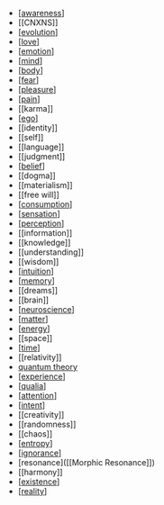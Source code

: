 - [[awareness]]
- [[CNXNS]]
- [[evolution]]
- [[love]]
- [[emotion]]
- [[mind]]
- [[body]]
- [[fear]]
- [[pleasure]]
- [[pain]]
- [[karma]]
- [[ego]]
- [[identity]]
- [[self]]
- [[language]]
- [[judgment]]
- [[belief]]
- [[dogma]]
- [[materialism]]
- [[free will]]
- [[consumption]]
- [[sensation]]
- [[perception]]
- [[information]]
- [[knowledge]]
- [[understanding]]
- [[wisdom]]
- [[intuition]]
- [[memory]]
- [[dreams]]
- [[brain]]
- [[neuroscience]]
- [[matter]]
- [[energy]]
- [[space]]
- [[time]]
- [[relativity]]
- [quantum theory]([[quantum]])
- [[experience]]
- [[qualia]]
- [[attention]]
- [[intent]]
- [[creativity]]
- [[randomness]]
- [[chaos]]
- [[entropy]]
- [[ignorance]]
- [resonance]([[Morphic Resonance]])
- [[harmony]]
- [[existence]]
- [[reality]]

[//begin]: # "Autogenerated link references for markdown compatibility"
[awareness]: awareness "Awareness"
[evolution]: evolution "Evolution"
[love]: love "Love"
[emotion]: emotion "Emotion"
[mind]: mind "Mind"
[body]: body "body"
[fear]: fear "Fear"
[pleasure]: pleasure "pleasure"
[pain]: pain "Pain"
[ego]: ego "Ego"
[belief]: belief "belief"
[consumption]: consumption "Consumption"
[sensation]: CNXNS/sensation "sensation"
[perception]: perception "Perception"
[intuition]: intuition "Intuition"
[memory]: memory "Memory"
[neuroscience]: neuroscience "Neuroscience"
[matter]: matter "Matter"
[energy]: energy "Energy"
[time]: time "On Time"
[experience]: experience "experience"
[qualia]: qualia "Qualia"
[attention]: attention "Attention"
[intent]: intent "Intent"
[entropy]: entropy "entropy"
[ignorance]: ignorance "Ignorance"
[existence]: existence "existence"
[reality]: reality "Reality"
[//end]: # "Autogenerated link references"
